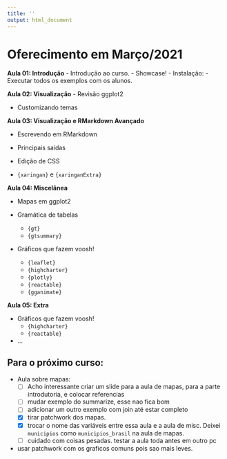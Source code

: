 ```yaml
---
title: ''
output: html_document
---
```


# Oferecimento em Março/2021

**Aula 01: Introdução**
- Introdução ao curso.
- Showcase!
- Instalação: 
    - Executar todos os exemplos com os alunos.

**Aula 02: Visualização**
- Revisão ggplot2

- Customizando temas

**Aula 03: Visualização e RMarkdown Avançado**

- Escrevendo em RMarkdown
- Principais saídas

- Edição de CSS 
- `{xaringan}` e `{xaringanExtra}`

**Aula 04: Miscelânea**

- Mapas em ggplot2


- Gramática de tabelas 
    - `{gt}` 
    - `{gtsummary}`
- Gráficos que fazem voosh!
    - `{leaflet}`
    - `{highcharter}`
    - `{plotly}`
    - `{reactable}`
    - `{gganimate}`
    
**Aula 05: Extra**  

- Gráficos que fazem voosh!
    - `{highcharter}`
    - `{reactable}`
- ...
    
## Para o próximo curso:
- Aula sobre mapas:
    -  [ ] Acho interessante criar um slide para a aula de mapas, para a parte introdutoria, e colocar referencias
    - [ ] mudar exemplo do summarize, esse nao fica bom
    - [ ] adicionar um outro exemplo com join até estar completo
    - [x] tirar patchwork dos mapas.
    - [x] trocar o nome das variáveis entre essa aula e a aula de misc. Deixei `municipios` como `municipios_brasil` na aula de mapas.
    - [ ] cuidado com coisas pesadas. testar a aula toda antes em outro pc
    
    
- usar patchwork com os graficos comuns pois sao mais leves. 
